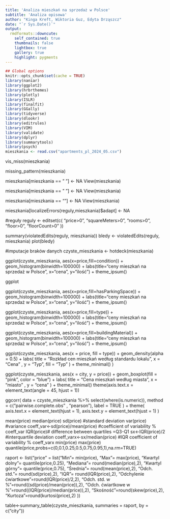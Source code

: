 ```yaml
---
title: 'Analiza mieszkań na sprzedaż w Polsce'
subtitle: 'Analiza opisowa'
author: "Kinga Kreft, Wiktoria Guz, Edyta Drząszcz"
date: "`r Sys.Date()`"
output:
  rmdformats::downcute:
    self_contained: true
    thumbnails: false
    lightbox: true
    gallery: true
    highlight: pygments
---
```



```r
## Global options
knitr::opts_chunk$set(cache = TRUE)
library(naniar)
library(ggplot2)
library(hrbrthemes)
library(plotly)
library(ISLR)
library(finalfit)
library(GGally)
library(tidyverse)
library(dlookr)
library(editrules)
library(VIM)
library(validate)
library(dplyr)
library(summarytools)
library(psych)
mieszkania <- read.csv("apartments_pl_2024_05.csv")
```

vis_miss(mieszkania)

missing_pattern(mieszkania)

mieszkania[mieszkania == " "] <- NA
View(mieszkania)

mieszkania[mieszkania == "  "] <- NA
View(mieszkania)

mieszkania[mieszkania == ""] <- NA
View(mieszkania)

mieszkania[localizeErrors(reguly,mieszkania)$adapt] <- NA

#reguły
reguly <- editset(c(
  "price>0",
  "squareMeters>0",
  "rooms>0",
  "floor>0",
  "floorCount>0"
  ))

summary(violatedEdits(reguly, mieszkania))
bledy <- violatedEdits(reguly, mieszkania)
plot(bledy)

#imputacje braków danych
czyste_mieszkania <- hotdeck(mieszkania)

ggplot(czyste_mieszkania, aes(x=price,fill=condition)) + geom_histogram(binwidth=100000) + labs(title="ceny mieszkań na sprzedaż w Polsce", x="cena", y="ilość") + theme_ipsum()
  
ggplot

ggplot(czyste_mieszkania, aes(x=price,fill=hasParkingSpace)) + geom_histogram(binwidth=100000) + labs(title="ceny mieszkań na sprzedaż w Polsce", x="cena", y="ilość") + theme_ipsum()

ggplot(czyste_mieszkania, aes(x=price,fill=type)) + geom_histogram(binwidth=100000) + labs(title="ceny mieszkań na sprzedaż w Polsce", x="cena", y="ilość") + theme_ipsum()

ggplot(czyste_mieszkania, aes(x=price,fill=buildingMaterial)) + geom_histogram(binwidth=100000) + labs(title="ceny mieszkań na sprzedaż w Polsce", x="cena", y="ilość") + theme_ipsum()

ggplot(czyste_mieszkania, aes(x = price, fill = type)) +
geom_density(alpha = 0.5) +
labs(
title = "Rozkład cen mieszkań według standardu lokalu",
x = "Cena" ,
y = "Typ",
fill = "Typ"
) +
theme_minimal()
)

ggplot(czyste_mieszkania, aes(x = city, y = price)) +
geom_boxplot(fill = "pink", color = "blue") +
labs(
title = "Cena mieszkań według miasta",
x = "miasto" ,
y = "cena"
) +
theme_minimal()
theme(axis.text.x = element_text(angle = 45, hjust = 1))


ggcorr(
data = czyste_mieszkania %>% select(where(is.numeric)),
method = c("pairwise.complete.obs" , "pearson"),
label = TRUE
) +
theme(
axis.text.x = element_text(hjust = 1), 
axis.text.y = element_text(hjust = 1)
)

mean(price)
    median(price)
    sd(price) #standard deviation
    var(price) #variance
    coeff_var<-sd(price)/mean(price) #coefficient of variability %
    coeff_var
    IQR(price)# difference between quartiles =Q3-Q1 
    sx<-IQR(price)/2  #interquartile deviation
    coeff_varx<-sx/median(price) #IQR coefficient of variability %
    coeff_varx
    min(price)
    max(price)
    quantile(price,probs=c(0,0.1,0.25,0.5,0.75,0.95,1),na.rm=TRUE)


raport <-
  list("price" =
       list("Min"=  min(price),
            "Max"=  max(price),
            "Kwartyl dolny"=  quantile(price,0.25),
            "Mediana"=  round(median(price),2),
            "Kwartyl górny"=  quantile(price,0.75),
            "Średnia"=  round(mean(price),2),
            "Odch. std."=  round(sd(price),2),
            "IQR"=  round(IQR(price),2),
            "Odchylenie ćwiartkowe"=round(IQR(price)/2,2),
            "Odch. std. w %"=round((sd(price)/mean(price)),2),
            "Odch. ćwiartkowe w %"=round((IQR(price)/median(price)),2),
            "Skośność"=round(skew(price),2),
            "Kurtoza"=round(kurtosi(price),2)
            ))

table<-summary_table(czyste_mieszkania, summaries = raport, by = c("city"))




